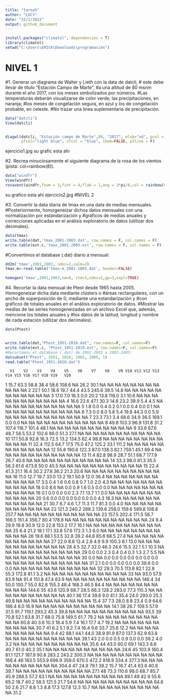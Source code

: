 ```yaml
---
title: "tarea5"
author: "LUCY"
date: "31/1/2022"
output: github_document
---
```


```r
install.packages("climatol", dependencies = T)
library(climatol)
setwd("C:\Users\ERICK\Downloads\programación")

```

# NIVEL 1


#1. Generar un diagrama de Walter y Lieth con la data de datcli,
# este debe llevar de título “Estación Campo  de Marte”, 
#a una altitud de 80 msnm durante el año 2017, con los meses simbolizados por números. 
#Las  temperaturas deberán visualizarse de color verde; las precipitaciones, en naranja; 
#los meses de congelación  segura, en azul y los de congelación probable, en celeste. 
#No trazar una línea suplementaria de  precipitación. 

```r
data("datcli")
View(datcli)


diagwl(datcli, "Estación campo de Marte",80, "2017", mlab="xd", pcol = "orange", tcol = "green",
       pfcol="light blue", sfcol = "blue", shem=FALSE, p3line = F)
```
ejercicio1.jpg 
su grafic esta ahi 


#2. Recrea minuciosamente el siguiente diagrama de la rosa de los vientos (pista: col=rainbow(8)). 




```r
data("windfr")
View(windfr)
rosavent(windfr,fnum = 3,fint = 4,flab = 1,ang = 3*pi/8,col = rainbow(8),uni = "km/s")

```
su grafico esta ahi
ejercicio2.jpg 
#NIVEL 2

#3. Convertir la data diaria de tmax en una data de medias mensuales. 
#Posteriormente, homogeneizar dichos  datos mensuales con una normalización por estandarización y 
#gráficos de medias anuales y correcciones  aplicadas en el análisis exploratorio de datos (utilizar dos decimales). 




```r
data(tmax)
write.table(dat,'tmax_2001-2003.dat', row.names = F, col.names = F)
write.table(est.c,'tmax_2001-2003.est', row.names = F, col.names = F)

```


#Convertimos el database (.dat) diario a mensual:




```r
dd2m('tmax',2001,2003, ndec=2,valm=2)
tmax_m<-read.table('tmax-m_2001-2003.dat', header=FALSE)

homogen('tmax',2001,2003,nm=0, std=3,ndec=2,gp=3,expl=TRUE)

```

#4. Recortar la data mensual de Ptest desde 1965 hasta 2005. Homogeneizar dicha data mediante clústers  o 
#áreas rectangulares, con un ancho de superposición de 0, mediante una estandarización y 
#con gráficos  de totales anuales en el análisis exploratorio de datos. 
#Mostrar las medias de las series homogeneizadas  en un archivo Excel que, además, mencione los totales anuales y 
#los datos de la latitud, longitud y nombre  de cada estación (utilizar dos decimales).


```r
data(Ptest)


write.table(dat,"Ptest_1951-2010.dat", row.names=F, col.names=F)
write.table(est.c, "Ptest_1951-2010.est", row.names=F, col.names=F)
#Recortamos el database (.dat) de 2001-2003 a 2002-2003:
datsubset("Ptest", 1951, 2010, 1965, 2005, 1)
read.table("Ptest_1951-2010.dat")

```
      V1    V2    V3    V4    V5    V6    V7    V8    V9 V10 V11 V12 V13 V14 V15 V16 V17 V18 V19   V20
1   15.7  63.3  58.8  38.4  58.6 108.6    NA  26.2  30.1  NA  NA  NA  NA  NA  NA  NA  NA  NA  NA    NA
2   22.1  50.1  18.6  19.7  44.4  43.5 245.6  39.5  14.8  NA  NA  NA  NA  NA  NA  NA  NA  NA  NA    NA
3   17.0   7.0  16.3   0.0  20.2  13.8 116.0   3.1  10.6  NA  NA  NA  NA  NA  NA  NA  NA  NA  NA    NA
4   16.6  22.6  47.1  30.3  14.8  23.2  39.9   5.4   4.5  NA  NA  NA  NA  NA  NA  NA  NA  NA  NA    NA
5    1.8   0.0   0.4   0.2   0.1   0.0   0.4   0.0   0.1  NA  NA  NA  NA  NA  NA  NA  NA  NA  NA    NA
6    7.3   0.0   8.0   5.8   5.4  19.8  44.3   0.0   5.9  NA  NA  NA  NA  NA  NA  NA  NA  NA  NA    NA
7   23.3  73.1   3.4  68.6  34.9  36.5 169.1   0.0   0.0  NA  NA  NA  NA  NA  NA  NA  NA  NA  NA    NA
8   49.8 103.3  96.9 131.8  31.2 107.4 116.7 101.4  48.1  NA  NA  NA  NA  NA  NA  NA  NA  NA  NA    NA
9   33.6  67.6  48.7  56.5  53.2 102.6  86.0  51.3  27.1  NA  NA  NA  NA  NA  NA  NA  NA  NA  NA    NA
10  17.1  50.8  92.8  16.3  72.5  13.2 134.5  62.4  98.8  NA  NA  NA  NA  NA  NA  NA  NA  NA  NA    NA
11  32.4 112.5  64.7  17.5  75.0  47.2 125.2  33.1 111.2  NA  NA  NA  NA  NA  NA  NA  NA  NA  NA    NA
12  55.8 190.6 122.3  87.0 138.3  82.1 759.1  45.1  69.4  NA  NA  NA  NA  NA  NA  NA  NA  NA  NA    NA
13  11.4  82.8  98.9  28.7  51.1  68.7 177.9  26.7  40.6  NA  NA  NA  NA  NA  NA  NA  NA  NA  NA    NA
14  33.3  98.0  81.3  35.5  56.3  61.6 473.8  50.0  45.5  NA  NA  NA  NA  NA  NA  NA  NA  NA  NA    NA
15  22.4  41.3  21.1  16.4  30.2  27.8  36.2  21.3  20.6  NA  NA  NA  NA  NA  NA  NA  NA  NA  NA    NA
16  11.0  12.7  19.7  33.0  13.2  19.1  50.9  12.0  36.4  NA  NA  NA  NA  NA  NA  NA  NA  NA  NA    NA
17   3.5   0.4   1.6   0.6   0.8   0.7   1.0   2.0   4.3  NA  NA  NA  NA  NA  NA  NA  NA  NA  NA    NA
18   0.0   8.6    NA   0.0   0.9   1.6   0.5   0.0   0.0  NA  NA  NA  NA  NA  NA  NA  NA  NA  NA    NA
19   0.1   0.0   0.0   0.0   2.3   7.1  13.7   1.1   0.0  NA  NA  NA  NA  NA  NA  NA  NA  NA  NA    NA
20   0.6   0.0   0.0   0.0   0.0   0.0   0.0   4.3  18.3  NA  NA  NA  NA  NA  NA  NA  NA  NA  NA    NA
21  30.7   6.7   4.6   1.7  11.3  11.7  81.3   0.0   4.0  NA  NA  NA  NA  NA  NA  NA  NA  NA  NA    NA
22 121.3 240.2 268.2 139.6 258.0 159.6 589.8 108.8 257.7  NA  NA  NA  NA  NA  NA  NA  NA  NA  NA    NA
23 157.5 202.4 171.5  58.7 166.5 151.4 356.7  80.4 178.8  NA  NA  NA  NA  NA  NA  NA  NA  NA  NA    NA
24   8.4  29.9  19.8  30.9  12.0  22.8 153.2  17.7  16.1  NA  NA  NA  NA  NA  NA  NA  NA  NA  NA    NA
25   6.4  21.2  18.1  17.1  33.8  57.6 172.3   1.3   6.0  NA  NA  NA  NA  NA  NA  NA  NA  NA  NA    NA
26  19.6  88.1  53.5  32.8  39.2  44.8  85.6  68.5  27.4  NA  NA  NA  NA  NA  NA  NA  NA  NA  NA    NA
27  22.0   8.8  12.4   2.8   4.9   9.9 100.3   8.1  13.0  NA  NA  NA  NA  NA  NA  NA  NA  NA  NA    NA
28   4.5  32.7  32.0  46.3  24.6  15.5  32.1   5.1  10.3  NA  NA  NA  NA  NA  NA  NA  NA  NA  NA    NA
29   0.0   0.0   2.3   0.4   0.4   0.3   1.3   2.7   5.5  NA  NA  NA  NA  NA  NA  NA  NA  NA  NA    NA
30   0.0    NA   0.0   0.0   0.0   0.0   0.0   0.0   0.0  NA  NA  NA  NA  NA  NA  NA  NA  NA  NA    NA
31   2.1   0.0   0.0   0.0   0.0   0.0  38.6   0.0   0.0  NA  NA  NA  NA  NA  NA  NA  NA  NA  NA    NA
32  29.3  70.5 113.8  82.1  22.8  55.3 172.8  81.1   3.2  NA  NA  NA  NA  NA  NA  NA  NA  NA  NA    NA
33    NA  93.0  57.9  83.9    NA  91.4 151.8  47.4  63.9  NA  NA  NA  NA  NA  NA  NA  NA  NA  NA 146.4
34  50.0 100.7  55.0  82.8 155.3  48.4 168.3  46.5  84.4  NA  NA  NA  NA  NA  NA  NA  NA  NA  NA 144.6
35  43.6 120.9  68.7  28.5  66.3 128.2 283.0  77.3 110.3  NA  NA  NA  NA  NA  NA  NA  NA  NA  NA  40.1
36  17.4  39.6   9.0  41.1  35.4  24.0 293.0  25.3  49.8  NA  NA  NA  NA  NA  NA  NA  NA  NA  NA  15.4
37   7.3  28.0   8.8  23.4   0.9  64.6 186.4   8.0  16.9  NA  NA  NA  NA  NA  NA  NA  NA  NA  NA  14.1
38  26.7 109.5  57.9  31.5  91.7 119.1 293.2  45.3  39.8  NA  NA  NA  NA  NA  NA  NA  NA  NA  NA  93.5
39  70.8  52.1  63.8  31.7  68.0  75.8 149.5  61.7  79.2  NA  NA  NA  NA  NA  NA  NA  NA  NA  NA  60.8
40   3.6  10.3  18.4   5.9   7.4  16.1  17.7   4.7  19.2  NA  NA  NA  NA  NA  NA  NA  NA  NA  NA  30.7
41   6.2   5.1   9.2   7.4  16.4   9.6  33.7  25.6  12.2  NA  NA  NA  NA  NA  NA  NA  NA  NA  NA   9.4
42  88.1  44.1  44.0  38.9  81.9  87.0 137.3  62.9  63.8  NA  NA  NA  NA  NA  NA  NA  NA  NA  NA  39.1
43   2.0   0.0   0.5   0.9   0.0   0.0  39.2   4.0   3.2  NA  NA  NA  NA  NA  NA  NA  NA  NA  NA  35.6
44  43.0  60.0  69.1 143.3   8.6  40.7  61.0  40.2  35.1  NA  NA  NA  NA  NA  NA  NA  NA  NA  NA  24.6
45 103.9 160.4  81.1 121.7 187.9  90.8 283.2 243.2 300.3  NA  NA  NA  NA  NA  NA  NA  NA  NA  NA 166.4
46 183.5 553.9 696.9 359.0 670.5 472.2 818.9 334.4 377.3  NA  NA  NA  NA  NA  NA  NA  NA  NA  NA 304.4
47  24.9  79.1  38.2  15.7  16.7  41.4  63.8  40.8  39.7  NA  NA  NA  NA  NA  NA  NA  NA  NA  NA  27.1
48  73.3 110.6  98.0  68.7  85.7  45.9 288.5  57.2  63.1  NA  NA  NA  NA  NA  NA  NA  NA  NA  NA  89.1
49  42.9  55.6  65.2  18.7  40.2  58.5 121.5  21.7  54.6  NA  NA  NA  NA  NA  NA  NA  NA  NA  NA  64.6
50   2.6  21.7   8.8   1.3   8.8  17.3 127.8  12.3  10.7  NA  NA  NA  NA  NA  NA  NA  NA  NA  NA  31.2


